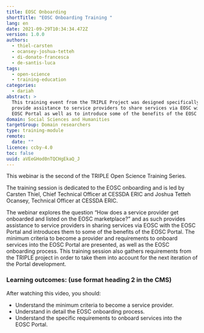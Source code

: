 ```yaml
---
title: EOSC Onboarding
shortTitle: "EOSC Onboarding Training "
lang: en
date: 2021-09-29T10:34:34.472Z
version: 1.0.0
authors:
  - thiel-carsten
  - ocansey-joshua-tetteh
  - di-donato-francesca
  - de-santis-luca
tags:
  - open-science
  - training-education
categories:
  - dariah
abstract: >
  This training event from the TRIPLE Project was designed specifically to
  provide assistance to service providers to share services via EOSC with the
  EOSC Portal as well as to introduce some of the benefits of the EOSC Portal. 
domain: Social Sciences and Humanities
targetGroup: Domain researchers
type: training-module
remote:
  date: ""
licence: ccby-4.0
toc: false
uuid: aVEeGHod0nTQCHgEkaQ_J
---
```

This webinar is the second of the TRIPLE Open Science Training Series.

The training session is dedicated to the EOSC onboarding and is led by Carsten Thiel, Chief Technical Officer at CESSDA ERIC and Joshua Tetteh Ocansey, Technical Officer at CESSDA ERIC. 

The webinar explores the question “How does a service provider get onboarded and listed on the EOSC marketplace?” and as such provides assistance to service providers in sharing services via EOSC with the EOSC Portal and introduces them to some of the benefits of the EOSC Portal. The minimum criteria to become a provider and requirements to onboard services into the EOSC Portal are presented, as well as the EOSC onboarding process. This training session also gathers requirements from the TRIPLE project in order to take them into account for the next iteration of the Portal development. 

### Learning outcomes: (use format heading 2 in the CMS)

After watching this video, you should: 

- Understand the minimum criteria to become a service provider.
- Understand in detail the EOSC onboarding process.
- Understand the specific requirements to onboard services into the EOSC Portal.